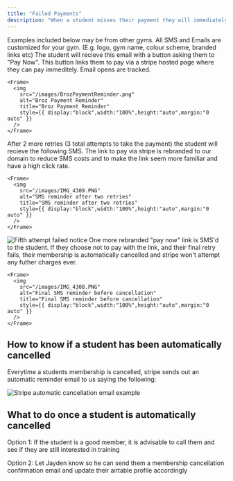 ```yaml
---
title: "Failed Payments"
description: "When a student misses their payment they will immediately start receiving the following reminders."
---
```


<Note>
  Examples included below may be from other gyms. All SMS and Emails are customized for your gym. (E.g. logo, gym name, colour scheme, branded links etc)
</Note>

<Steps>
  <Step title="First Attempt Fails">
    The student will recieve this email with a button asking them to "Pay Now". This button links them to pay via a stripe hosted page where they can pay immeditely. Email opens are tracked.

    <Frame>
      <img
        src="/images/BrozPaymentReminder.png"
        alt="Broz Payment Reminder"
        title="Broz Payment Reminder"
        style={{ display:"block",width:"100%",height:"auto",margin:"0 auto" }}
      />
    </Frame>
  </Step>
  <Step title="Third Attempt Fails (2 Retries)">
    After 2 more retries (3 total attempts to take the payment) the student will recieve the following SMS. The link to pay via stripe is rebranded to our domain to reduce SMS costs and to make the link seem more familiar and have a high click rate.

    <Frame>
      <img
        src="/images/IMG_4309.PNG"
        alt="SMS reminder after two retries"
        title="SMS reminder after two retries"
        style={{ display:"block",width:"100%",height:"auto",margin:"0 auto" }}
      />
    </Frame>
  </Step>
  <Step title="Fifth Attempt Fails (4 Retries)">
    <Frame>
      <img
        src="/images/Screenshot2025-09-23004543.png"
        alt="Fifth attempt failed notice"
        title="Fifth attempt failed notice"
        style={{ display:"block",width:"100%",height:"auto",margin:"0 auto" }}
      />
    </Frame>
  </Step>
  <Step title="Eighth Attempt Fails (7 Retries)">
    One more rebranded "pay now" link is SMS'd to the student. If they choose not to pay with the link, and their final retry fails, their membership is automatically cancelled and stripe won't attempt any futher charges ever.

    <Frame>
      <img
        src="/images/IMG_4308.PNG"
        alt="Final SMS reminder before cancellation"
        title="Final SMS reminder before cancellation"
        style={{ display:"block",width:"100%",height:"auto",margin:"0 auto" }}
      />
    </Frame>
  </Step>
</Steps>

## How to know if a student has been automatically cancelled

Everytime a students membership is cancelled, stripe sends out an automatic reminder email to us saying the following:

<Frame>
  <img
    src="/images/Untitleddesign.png"
    alt="Stripe automatic cancellation email example"
    title="Stripe automatic cancellation email example"
    style={{ display:"block",width:"100%",height:"auto",margin:"0 auto" }}
  />
</Frame>

## What to do once a student is automatically cancelled

Option 1: If the student is a good member, it is advisable to call them and see if they are still interested in training

Option 2: Let Jayden know so he can send them a membership cancellation confirmation email and update their airtable profile accordingly